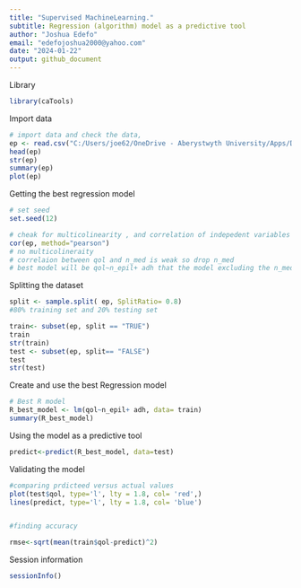 ```yaml
---
title: "Supervised MachineLearning."
subtitle: Regression (algorithm) model as a predictive tool
author: "Joshua Edefo"
email: "edefojoshua2000@yahoo.com"
date: "2024-01-22"
output: github_document
---
```

Library
```r
library(caTools)
```

Import data

```r
# import data and check the data, 
ep <- read.csv("C:/Users/joe62/OneDrive - Aberystwyth University/Apps/Desktop/R code/ep.csv")
head(ep)
str(ep)
summary(ep)
plot(ep)
```

Getting the best regression model

```r
# set seed
set.seed(12)

# cheak for multicolinearity , and correlation of indepedent variables with dependent variable
cor(ep, method="pearson")
# no multicolineraity
# correlaion between qol and n_med is weak so drop n_med
# best model will be qol~n_epil+ adh that the model excluding the n_med variable
```

 Splitting the dataset

```r

split <- sample.split( ep, SplitRatio= 0.8)
#80% training set and 20% testing set

train<- subset(ep, split == "TRUE")
train
str(train)
test <- subset(ep, split== "FALSE")
test
str(test)

```

Create and use the best Regression model
```r

# Best R model 
R_best_model <- lm(qol~n_epil+ adh, data= train)
summary(R_best_model)

```

Using the model as a predictive tool
```r

predict<-predict(R_best_model, data=test)

```
Validating the model

```r
#comparing prdicteed versus actual values
plot(test$qol, type='l', lty = 1.8, col= 'red',)
lines(predict, type='l', lty = 1.8, col= 'blue')


#finding accuracy

rmse<-sqrt(mean(train$qol-predict)^2)

```
Session information

```r
sessionInfo()
```